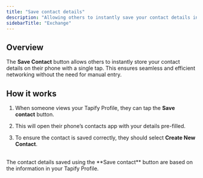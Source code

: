 ```yaml
---
title: "Save contact details"
description: "Allowing others to instantly save your contact details into their phone"
sidebarTitle: "Exchange"
---
```


## Overview

The **Save Contact** button allows others to instantly store your contact details on their phone with a single tap. This ensures seamless and efficient networking without the need for manual entry.

## How it works

1. When someone views your Tapify Profile, they can tap the **Save contact** button.

2. This will open their phone’s contacts app with your details pre-filled.

3. To ensure the contact is saved correctly, they should select **Create New Contact**.

<br />

<Note>
  The contact details saved using the **Save contact** button are based on the information in your Tapify Profile.
</Note>